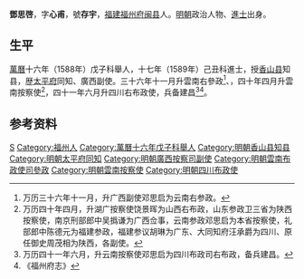 '''鄧思啓'''，字'''心甫'''，號'''存宇'''，[[福建|福建]][[福州府|福州府]][[闽县|闽县]]人。[[明朝|明朝]]政治人物、[[進士|進士]]出身。

==生平==
[[萬曆|萬曆]]十六年（1588年）戊子科舉人，十七年（1589年）己丑科進士，授[[香山县|香山县]]知县，歴[[太平府|太平府]]同知、廣西副使。三十六年十一月升雲南右參政<ref>万历三十六年十一月，升广西副使邓思启为云南右参政。</ref>、，四十年四月升雲南按察使<ref>万历四十年四月，升湖广按察使饶景晖为山西右布政，山东参政卫三省为陕西按察使，南京刑部郎中吴撝谦为广西佥事，云南参政邓思启为本省按察使，礼部郎中陈德元为福建参政，福建参议胡琳为广东、大同知府汪承爵为四川、原任御史周茂相为陕西，各副使。</ref>，四十一年六月升四川右布政使，兵备建昌<ref>万历四十一年六月，升云南按察使邓思启为四川布政司右布政，备兵建昌。</ref><ref>《福州府志》</ref>。

== 参考资料 ==
{{reflist}}

{{start box}}
{{s-off}}
{{s-before|[[馮生虞|馮生虞]]<br>}}
{{s-title|明朝香山县知县|萬曆年間}}
{{s-after|[[涂文奎|涂文奎]]<br>}}
{{end box}}

{{萬曆十七年己丑科殿試金榜}}

{{Authority control}}

{{DEFAULTSORT:Deng鄧}}
[[Category:鄧姓|S]]
[[Category:福州人|Category:福州人]]
[[Category:萬曆十六年戊子科舉人|Category:萬曆十六年戊子科舉人]]
[[Category:明朝香山县知县|Category:明朝香山县知县]]
[[Category:明朝太平府同知|Category:明朝太平府同知]]
[[Category:明朝廣西按察司副使|Category:明朝廣西按察司副使]]
[[Category:明朝雲南布政使司參政|Category:明朝雲南布政使司參政]]
[[Category:明朝雲南按察使|Category:明朝雲南按察使]]
[[Category:明朝四川布政使|Category:明朝四川布政使]]


{{明朝人物小作品}}